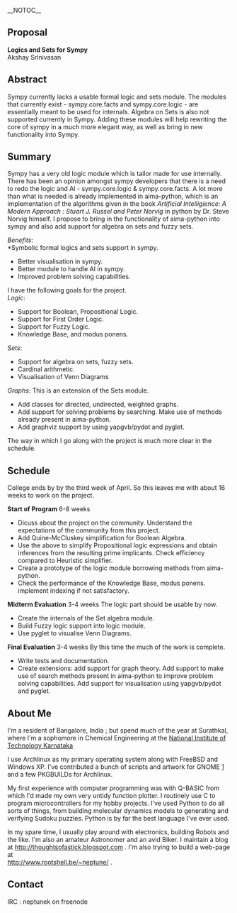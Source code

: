 __NOTOC__
== Proposal ==
'''Logics and Sets for Sympy'''<br>
Akshay Srinivasan

==Abstract==
Sympy currently lacks a usable formal logic and sets module. The modules that currently exist -  sympy.core.facts and sympy.core.logic - are essentially meant to be used for internals. Algebra on Sets is also not supported currently in Sympy. Adding these modules will help rewriting the core of sympy in a much more elegant way, as well as bring in new functionality into Sympy.

==Summary==
Sympy has a very old logic module which is tailor made for use internally. There has been an opinion amongst sympy developers that there is a need to redo the logic and AI - sympy.core.logic & sympy.core.facts. A lot more than what is needed is already implemented in aima-python, which is an implementation of the algorithms given in the book ''Artificial Intelligience: A Modern Approach : Stuart J. Russel and Peter Norvig'' in python by Dr. Steve Norvig himself. 
I propose to bring in the functionality of aima-python into sympy and also add support for algebra on sets and fuzzy sets.  

''Benefits'': <br>
*Symbolic formal logics and sets support in sympy. 
*Better visualisation in sympy.
*Better module to handle AI in sympy.
*Improved problem solving capabilities.



I have the following goals for the project.<br>
''Logic'':
*Support for Boolean, Propositional Logic.
*Support for First Order Logic.
*Support for Fuzzy Logic.
*Knowledge Base, and modus ponens.

''Sets'':
*Support for algebra on sets, fuzzy sets.
*Cardinal arithmetic.
*Visualisation of Venn Diagrams

''Graphs'':
This is an extension of the Sets module.
*Add classes for directed, undirected, weighted graphs.
*Add support for solving problems by searching. Make use of methods already present in aima-python.
*Add graphviz support by using yapgvb/pydot and pyglet.

The way in which I go along with the project is much more clear in the schedule.

==Schedule==
College ends by by the third week of April. So this leaves me with about 16 weeks to work on the project.

'''Start of Program''' 6-8 weeks 
*Dicuss about the project on the community. Understand the expectations of the community from this project. 
*Add Quine-McCluskey simplification for Boolean Algebra.
*Use the above to simplify Propositional logic expressions and obtain inferences from the resulting prime implicants. Check efficiency compared to Heuristic simplifier.
*Create a prototype of the logic module borrowing methods from aima-python. 
*Check the performance of the Knowledge Base, modus ponens. implement indexing if not satisfactory.

'''Midterm Evaluation''' 3-4 weeks 
The logic part should be usable by now.
*Create the internals of the Set algebra module. 
*Build Fuzzy logic support into logic module. 
*Use pyglet to visualise Venn Diagrams.

'''Final Evaluation''' 3-4 weeks 
By this time the much of the work is complete. 
*Write tests and documentation.
*Create extensions: add support for graph theory. Add support to make use of search methods present in aima-python to improve problem solving capabilities. Add support for visualisation using yapgvb/pydot and pyglet.

==About Me==
I'm a resident of Bangalore, India ; but spend much of the year at Surathkal, where I'm a sophomore in Chemical Engineering at the [http://nitk.ac.in National Institute of Technology Karnataka]

I use Archlinux as my primary operating system along with FreeBSD and Windows XP. I've contributed a bunch of scripts and artwork for GNOME [http://api.gnome-look.org/usermanager/search.php?username=neptunek&action=contents&PHPSESSID=bed28132e4e587e034f4110bf50a86c8] and a few PKGBUILDs for Archlinux. 

My first experience with computer programming was with Q-BASIC from which I'd made my own very untidy function plotter. I routinely use C to program microcontrollers for my hobby projects. I've used Python to do all sorts of things, from building molecular dynamics models to generating and verifying Sudoku puzzles. Python is by far the best language I've ever used.

In my spare time, I usually play around with electronics, building Robots and the like. I'm also an amateur Astronomer and an avid Biker. I maintain a blog at http://thoughtsofastick.blogspot.com . I'm also trying to build a web-page at <br> http://www.rootshell.be/~neptune/ . 

==Contact==
IRC : neptunek on freenode
